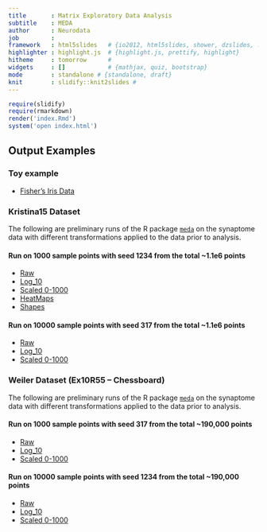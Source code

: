 ```yaml
---
title       : Matrix Exploratory Data Analysis
subtitle    : MEDA
author      : Neurodata
job         : 
framework   : html5slides   # {io2012, html5slides, shower, dzslides, ...}
highlighter : highlight.js  # {highlight.js, prettify, highlight}
hitheme     : tomorrow      # 
widgets     : []            # {mathjax, quiz, bootstrap}
mode        : standalone # {standalone, draft}
knit        : slidify::knit2slides #
---
```


```r
require(slidify)
require(rmarkdown)
render('index.Rmd')
system('open index.html')
```

## Output Examples

### Toy example

- [Fisher's Iris Data](http://docs.neurodata.io/meda/examples/FisherIrisData.html)

### Kristina15 Dataset
The following are preliminary runs of the R package 
[`meda`](https://github.com/neurodata/meda) on the 
synaptome data with different transformations applied to 
the data prior to analysis.

#### Run on 1000 sample points with seed 1234 from the total ~1.1e6 points
- [Raw](http://docs.neurodata.io/meda/examples/Kristina15/Raw/SynDataRaw.html)
- [Log_10](http://docs.neurodata.io/meda/examples/Kristina15/Log10/SynDataLog10.html)
- [Scaled 0-1000](http://docs.neurodata.io/meda/examples/Kristina15/01e3/SynData01e3.html)  
- [HeatMaps](http://docs.neurodata.io/meda/examples/HeatMaps.html)  
- [Shapes](http://nbviewer.jupyter.org/github/neurodata/non-parametric-clustering/blob/master/procrustes_clustering/notebooks/procrustes_clustering.ipynb)

#### Run on 10000 sample points with seed 317 from the total ~1.1e6 points
- [Raw](http://docs.neurodata.io/meda/examples/K15_1e4/Raw/SynDataRaw.html)
- [Log_10](http://docs.neurodata.io/meda/examples/K15_1e4/Log10/SynDataLog10.html)
- [Scaled 0-1000](http://docs.neurodata.io/meda/examples/K15_1e4/01e3/SynData01e3.html)  

### Weiler Dataset (Ex10R55 -- Chessboard)
The following are preliminary runs of the R package 
[`meda`](https://github.com/neurodata/meda) on the 
synaptome data with different transformations applied to 
the data prior to analysis.

#### Run on 1000 sample points with seed 317 from the total ~190,000 points
- [Raw](http://docs.neurodata.io/meda/examples/Weiler/Raw/Ex10R55_Raw.html)
- [Log_10](http://docs.neurodata.io/meda/examples/Weiler/Log10/Ex10R55_Log10.html)
- [Scaled 0-1000](http://docs.neurodata.io/meda/examples/Weiler/01e3/Ex10R55_01e3.html)  

#### Run on 10000 sample points with seed 1234 from the total ~190,000 points
- [Raw](http://docs.neurodata.io/meda/examples/W_1e4/Raw/Ex10R55_Raw.html)
- [Log_10](http://docs.neurodata.io/meda/examples/W_1e4/Log10/Ex10R55_Log10.html)
- [Scaled 0-1000](http://docs.neurodata.io/meda/examples/W_1e4/01e3/Ex10R55_01e3.html)  
